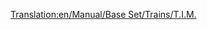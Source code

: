 [[Translation:en/Manual/Base Set/Trains/T.I.M.]]
{{en/Manual/Base Set/Trains/Trains|Cost=£46,875 ($93.750)
|Speed=241 kph (150 mph)
|Weight=90 t
|Power=7,000 hp (5.220 kW)
|Annual=£3,374 ($6.748)
|Designed=1984
|Lifespan=25
|Capacity=N/A
|Description=This is a dual-head locomotinve, capable of speeds up 64kph faster than the next best, the [[en/Manual/Base Set/Trains/SH '40']]. There is one faster electric rail locomotive, the [[en/Manual/Base Set/Trains/AsiaStar]].
|Real-life=This is the Transport Tycoon equivalent of the early-model French [https://www.wikipedia.org/wiki/TGV TGV] (Train à Grande Vitesse).
}}